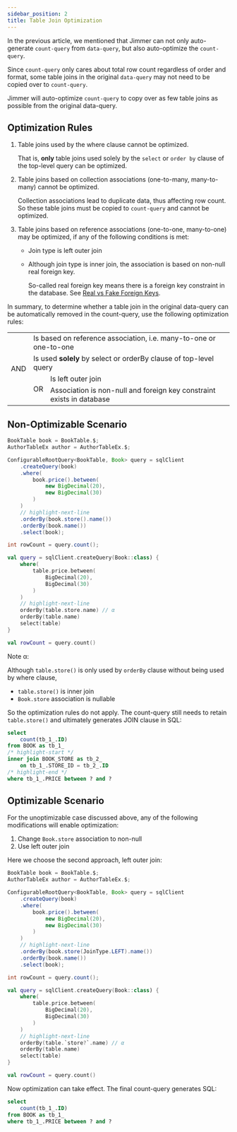 ```yaml
---
sidebar_position: 2
title: Table Join Optimization
---
```



In the previous article, we mentioned that Jimmer can not only auto-generate `count-query` from `data-query`, but also auto-optimize the `count-query`.

Since `count-query` only cares about total row count regardless of order and format, some table joins in the original `data-query` may not need to be copied over to `count-query`.  

Jimmer will auto-optimize `count-query` to copy over as few table joins as possible from the original data-query.

## Optimization Rules

1.  Table joins used by the where clause cannot be optimized.

    That is, **only** table joins used solely by the `select` or `order by` clause of the top-level query can be optimized.
   
2.  Table joins based on collection associations (one-to-many, many-to-many) cannot be optimized.

    Collection associations lead to duplicate data, thus affecting row count. So these table joins must be copied to `count-query` and cannot be optimized.
   
3.  Table joins based on reference associations (one-to-one, many-to-one) may be optimized, if any of the following conditions is met:

    - Join type is left outer join
    
    - Although join type is inner join, the association is based on non-null real foreign key.
    
        So-called real foreign key means there is a foreign key constraint in the database. See [Real vs Fake Foreign Keys](../../mapping/base/foreignkey).
     
In summary, to determine whether a table join in the original data-query can be automatically removed in the count-query, use the following optimization rules: 

<table>
    <tr>
        <td rowspan="4">
            AND
        </td>
        <td colspan="2">
            Is based on reference association, i.e. many-to-one or one-to-one
        </td>
    </tr>
    <tr>
        <td colspan="2">
            Is used <b>solely</b> by select or orderBy clause of top-level query
        </td>
    </tr>
    <tr>
        <td rowspan="2">
            OR
        </td>
        <td>
            Is left outer join
        </td>
    </tr>
    <tr>
        <td>
            Association is non-null and foreign key constraint exists in database 
        </td>
    </tr>
</table>

## Non-Optimizable Scenario

<Tabs groupId="language">
<TabItem value="java" label="Java"> 

```java
BookTable book = BookTable.$;
AuthorTableEx author = AuthorTableEx.$;

ConfigurableRootQuery<BookTable, Book> query = sqlClient
    .createQuery(book)
    .where(
        book.price().between(
            new BigDecimal(20), 
            new BigDecimal(30)
        )
    )
    // highlight-next-line
    .orderBy(book.store().name())  
    .orderBy(book.name())
    .select(book);

int rowCount = query.count(); 
```

</TabItem>
<TabItem value="kotlin" label="Kotlin">

```kotlin
val query = sqlClient.createQuery(Book::class) {
    where(
        table.price.between(
            BigDecimal(20),
            BigDecimal(30)  
        )
    )
    // highlight-next-line 
    orderBy(table.store.name) // α
    orderBy(table.name)
    select(table)
}  

val rowCount = query.count()
```

</TabItem>
</Tabs>

Note α:

Although `table.store()` is only used by `orderBy` clause without being used by where clause,
-   `table.store()` is inner join
-   `Book.store` association is nullable

So the optimization rules do not apply. The count-query still needs to retain `table.store()` and ultimately generates JOIN clause in SQL:

```sql 
select
    count(tb_1_.ID)
from BOOK as tb_1_
/* highlight-start */  
inner join BOOK_STORE as tb_2_
    on tb_1_.STORE_ID = tb_2_.ID 
/* highlight-end */
where tb_1_.PRICE between ? and ?
```

## Optimizable Scenario  

For the unoptimizable case discussed above, any of the following modifications will enable optimization:

1.  Change `Book.store` association to non-null
2.  Use left outer join

Here we choose the second approach, left outer join:

<Tabs groupId="language">
<TabItem value="java" label="Java">

```java
BookTable book = BookTable.$;
AuthorTableEx author = AuthorTableEx.$;

ConfigurableRootQuery<BookTable, Book> query = sqlClient
    .createQuery(book)
    .where(
        book.price().between(
            new BigDecimal(20),
            new BigDecimal(30)
        )
    )
    // highlight-next-line
    .orderBy(book.store(JoinType.LEFT).name())
    .orderBy(book.name()) 
    .select(book);

int rowCount = query.count();
```

</TabItem>
<TabItem value="kotlin" label="Kotlin">  

```kotlin 
val query = sqlClient.createQuery(Book::class) {
    where(
        table.price.between(
            BigDecimal(20),
            BigDecimal(30)
        )
    )
    // highlight-next-line
    orderBy(table.`store?`.name) // α  
    orderBy(table.name)
    select(table)
}

val rowCount = query.count() 
```

</TabItem>
</Tabs>

Now optimization can take effect. The final count-query generates SQL:

```sql
select
    count(tb_1_.ID)  
from BOOK as tb_1_
where tb_1_.PRICE between ? and ?
```
